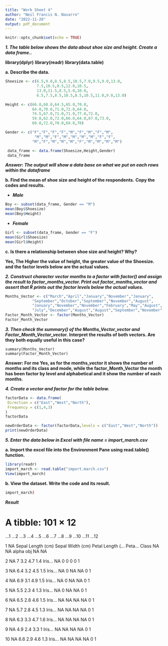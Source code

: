 ```yaml
---
title: "Work Sheet 4"
author: "Neil Francis N. Navarro"
date: "2022-11-20"
output: pdf_document
---
```


```r
knitr::opts_chunk$set(echo = TRUE)
```

***1. The table below shows the data about shoe size and height. Create a data frame..***

**library(dplyr)**
**library(readr)**
**library(data.table)**


**a. Describe the data.**

```r
Shoesize <- c(6.5,9.0,8.5,8.5,10.5,7.0,9.5,9.0,13.0,
              7.5,10.5,8.5,12.0,10.5,
              13.0,11.5,8.5,5.0,10.0,
              6.5,7.5,8.5,10.5,8.5,10.5,11.0,9.0,13.0)

Height <- c(66.0,68.0,64.5,65.0,70.0,
            64.0,70.0,71.0,72.0,64.0,
            74.5,67.0,71.0,71.0,77.0,72.0,
            59.0,62.0,72.0,66.0,64.0,67.0,73.0,
            69.0,72.0,70.0,69.0,70)

Gender <- c("F","F","F","F","M","F","M","F","M",
             "M","M","F","M","M","M","M","F","F",
            "M","F","M","M","M","F","M","M","M","M")

 data_frame <- data.frame(Shoesize,Height,Gender)
 data_frame
```
 
***Answer: The output will show a data base on what we put on each rows within the dataframe***
 
**b. Find the mean of shoe size and height of the respondents.**
**Copy the codes and results.**

+
***Male***

```r
Boy <- subset(data_frame, Gender == "M")
mean(Boy$Shoesize)
mean(Boy$Height)
```

+
***Female***

```r
Girl <- subset(data_frame, Gender == "F")
mean(Girl$Shoesize)
mean(Girl$Height)
```

**c. Is there a relationship between shoe size and height? Why?**

**Yes, The Higher the value of height, the greater value of the Shoesize.**
**and the factor levels below are the actual values.**

***2. Construct character vector months to a factor with factor() and assign the result to factor_months_vector. Print out factor_months_vector and assert that R prints out the factor levels below the actual values.***

```r
Months_Vector <- c("March","April","January","November","January",
            "September","October","September","November","August",
            "January","November","November","February","May","August",
            "July","December","August","August","September","November","February","April")
Factor_Month_Vector <- factor(Months_Vector)
Factor_Month_Vector
```

***3. Then check the summary() of the Months_Vector_vector and Factor_Month_Vector_vector.***
**Interpret the results of both vectors. Are they both equally useful in this case?**

```num3
summary(Months_Vector)
summary(Factor_Month_Vector)
```

**Answer: For me Yes, as for the months_vector it shows the number of months and its class and mode, while the factor_Month_Vector the month has been factor by level and alphabetical and it show the number of each months.**


***4. Create a vector and factor for the table below.***

```r
factorData <- data.frame(
 Direction = c("East","West","North"),
 Frequency = c(1,4,3)
)
factorData

newOrderData <- factor(factorData,levels = c("East","West","North"))
print(newOrderData)
```

***5. Enter the data below in Excel with file name = import_march.csv***

**a. Import the excel file into the Environment Pane using read.table() function.**

```r
library(readr)
import_march <- read.table("import.march.csv")
View(import_march) 
```

**b. View the dataset. Write the code and its result.**

```r
import_march)
```

***Result***

# A tibble: 101 × 12

   ...1  ...2              ...3             ...4            ...5  ...6  ...7   ...8 ...9  ...10 ...11 ...12
   
   
   <lgl> <chr>             <chr>            <chr>           <chr> <chr> <lgl> <dbl> <chr> <chr> <dbl> <dbl>
   
   
 1 NA    Sepal Length (cm) Sepal Width (cm) Petal Length (… Peta… Class NA       NA alpha obj      NA    NA
 
 2 NA    7                 3.2              4.7             1.4   Iris… NA        0 0     0         0     1
 
 3 NA    6.4               3.2              4.5             1.5   Iris… NA        0 NA    NA        0     1
 
 4 NA    6.9               3.1              4.9             1.5   Iris… NA        0 NA    NA        0     1
 
 5 NA    5.5               2.3              4               1.3   Iris… NA        0 NA    NA        0     1
 
 6 NA    6.5               2.8              4.6             1.5   Iris… NA       NA NA    NA        0     1
 
 7 NA    5.7               2.8              4.5             1.3   Iris… NA       NA NA    NA        0     1
 
 8 NA    6.3               3.3              4.7             1.6   Iris… NA       NA NA    NA        0     1
 
 9 NA    4.9               2.4              3.3             1     Iris… NA       NA NA    NA        0     1
 
10 NA    6.6               2.9              4.6             1.3   Iris… NA       NA NA    NA        0     1

